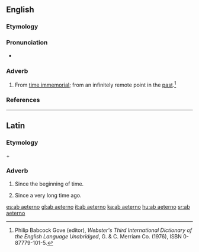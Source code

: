 ==English==

===Etymology===
{{borrowed}} {{etyl|NL.|en}}

===Pronunciation===
* {{a|GenAm}} {{IPA|/ˌæb iˈtɚ.noʊ/|ˌɑb ˌaɪˈtɚ.noʊ/}}

===Adverb===
{{en-adv}}

# From [[time immemorial]]; from an infinitely remote point in the [[past]].<ref name=Gove>Philip Babcock Gove (editor), ''Webster's Third International Dictionary of the English Language Unabridged'', G. & C. Merriam Co. (1976), ISBN 0-87779-101-5.</ref>

===References===
<references/>

----

==Latin==

===Etymology===
{{term|ab|lang=la}} + {{term|aeternus|lang=la}}

===Adverb===
{{head|la|adverb|head={{l|la|ab}} {{l|la|aeterno|aeternō}}}}

# Since the beginning of time.
# {{context|figuratively|lang=la}} Since a very long time ago.

[[es:ab aeterno]]
[[gl:ab aeterno]]
[[it:ab aeterno]]
[[ka:ab aeterno]]
[[hu:ab aeterno]]
[[sr:ab aeterno]]